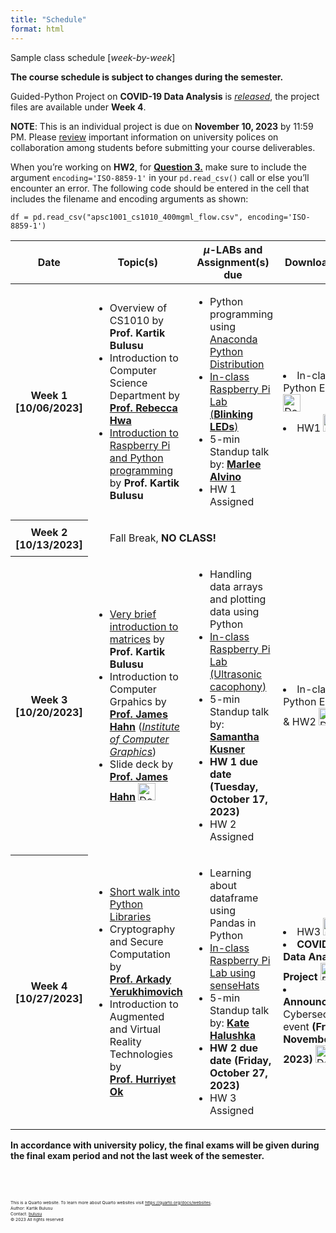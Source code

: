 ```yaml
---
title: "Schedule"
format: html
---
```


Sample class schedule [*week-by-week*]

::: {.callout-warning appearance="simple"}
**The course schedule is subject to changes during the semester.**
:::

::: {.callout-note appearance="default" title="Guided Python Project released"}
Guided-Python Project on **COVID-19 Data Analysis** is <u>_released_</u>, the project files are available under **Week 4**.

**NOTE**: This is an individual project is due on **November 10, 2023** by 11:59 PM. Please [review](summary-policy.qmd) important information on university polices on collaboration among students before submitting your course deliverables.
:::

:::{.callout-tip appearance="default" title="Hint"}
When you're working on **HW2**, for <u>__Question 3.__</u> make sure to include the argument `encoding='ISO-8859-1'` in your `pd.read_csv()` call or else you'll encounter an error. The following code should be entered in the cell that includes the filename and encoding arguments as shown:

`df = pd.read_csv("apsc1001_cs1010_400mgml_flow.csv", encoding='ISO-8859-1')`
:::

<table class="table table-hover w-auto">
  <colgroup>
    <col style="width:5%">
    <col style="width:35%">
    <col style="width:35%">
    <col style="width:25%">
  </colgroup> 
  <thead>
    <tr class="table-primary">
      <th scope="col">Date</th>
      <th scope="col">Topic(s)</th>
      <th scope="col">$\mu$-LABs and Assignment(s) due</th>
      <th scope="col">Download Files</th>
    </tr>
  </thead>
  <tbody>
    <tr class="table-active">
      <th scope="row">Week 1 [10/06/2023]</th>
      <td>
        <ul>
          <li>Overview of CS1010 by **Prof. Kartik Bulusu**</li>
          <li>Introduction to Computer Science Department by [**Prof. Rebecca Hwa**](https://cs.engineering.gwu.edu/rebecca-hwa)</li>
          <li>[Introduction to Raspberry Pi and Python programming](lecture_notes/week1-intro-cs1010.qmd) by **Prof. Kartik Bulusu**</li>
        </ul>  
      </td>
      <td>
        <ul>
          <li>Python programming using [Anaconda Python Distribution](www.anaconda.com)</li>
          <li>[In-class Raspberry Pi Lab (**Blinking LEDs**)](lecture_notes/week1-rasp-pi.qmd)</li>
          <li>5-min Standup talk by: [**Marlee Alvino**](standup.qmd#marlee-alvino)</li>
          <li>HW 1 Assigned</li>
        </ul>
      </td>
      <td>
        <li>In-class Python Exercise  <a href = "https://github.com/GWU-CSCI1010/gwu-csci1010.github.io/raw/main/download/Week1.zip" download>![Download button](images/file-black.png){width=28}</a></li>
        <li>HW1 <a href = "https://github.com/GWU-CSCI1010/gwu-csci1010.github.io/raw/main/download/HW1.zip" download>![Download button](images/file-black.png){width=28}</li>
      </td>
      <tr>
      <th scope="row">Week 2 [10/13/2023]</th>
      <td colspan="3">
        <ul>
            Fall Break, **NO CLASS!**
        </ul>
      </td>
    </tr>
    <tr class="table-active">
      <th scope="row">Week 3 [10/20/2023]</th>
      <td>
        <ul>
          <li>[Very brief introduction to matrices](lecture_notes/week3-matrices.qmd) by **Prof. Kartik Bulusu**</li>
          <li>Introduction to Computer Grpahics by [**Prof. James Hahn**](https://www.cs.seas.gwu.edu/james-hahn) ([*Institute of Computer Graphics*](https://icg.gwu.edu))</li>
          <li>Slide deck by [**Prof. James Hahn**](https://www.cs.seas.gwu.edu/james-hahn) <a href = "https://github.com/GWU-CSCI1010/gwu-csci1010.github.io/raw/main/download/CSCI_1010.10.20.2023.pdf" download>![Download button](images/file-black.png){width=28}</a></li>
        </ul>
      </td>
      <td>
        <ul>
          <li>Handling data arrays and plotting data using Python</li> 
          <li>[In-class Raspberry Pi Lab (Ultrasonic cacophony)](lecture_notes/week3-rasp-pi-ultrasound.qmd)</li> 
          <li>5-min Standup talk by: [**Samantha Kusner**](standup.qmd#samantha-kusner)</li>
          <li>**HW 1 due date (Tuesday, October 17, 2023)**</li>
          <li>HW 2 Assigned</li>
        </ul>
      </td>
      <td>
        <li>In-class Python Exercise & HW2 <a href = "https://github.com/GWU-CSCI1010/gwu-csci1010.github.io/raw/main/download/Week3.zip" download>![Download button](images/file-black.png){width=28}</a></li>
      </td> 
    <tr>
      <th scope="row">Week 4 [10/27/2023]</th>
      <td>
        <ul>
          <li>[Short walk into Python Libraries](lecture_notes/week4-python-libraries.qmd)</li>
          <li>Cryptography and Secure Computation by [**Prof. Arkady Yerukhimovich**](https://www2.seas.gwu.edu/~arkady/)</li>
          <li>Introduction to Augmented and Virtual Reality Technologies by [**Prof. Hurriyet Ok**](https://www.linkedin.com/in/hurriyetok/)</li>
        </ul>
      </td>
      <td>
        <ul>
          <li>Learning about dataframe using Pandas in Python</li>
          <li>[In-class Raspberry Pi Lab using senseHats](lecture_notes/week4-sense-HAT.qmd)</li>
          <li>5-min Standup talk by: [**Kate Halushka**](standup.qmd#kate-halushka)</li>
          <li>**HW 2 due date (Friday, October 27, 2023)**</li>
          <li>HW 3 Assigned</li>
        </ul>
      </td>
      <td>
        <li>HW3 <a href = "https://github.com/GWU-CSCI1010/gwu-csci1010.github.io/raw/main/download/Week4.zip" download>![Download button](images/file-black.png){width=28}</a></li>
        <li>**COVID-19 Data Analysis Project** <a href = "https://github.com/GWU-CSCI1010/gwu-csci1010.github.io/raw/main/download/COVID_Project.zip" download>![Download button](images/file-black.png){width=28}</a></li>
        <li>**Announcement**: Cybersecurity event **(Friday, November 3, 2023)** <a href = "https://github.com/GWU-CSCI1010/gwu-csci1010.github.io/raw/main/download/Cybersec-event-flyer-2.pdf" download>![Download button](images/file-black.png){width=28}</a></li>
      </td>
    </tr>
    <!-- </tr>
        <tr class="table-secondary">
        <th colspan="4"><u>NOTE</u>: In accordance with university policy, the final exams will be given during the final exam period and not the last week of the semester</th>
    </tr> -->

  </tbody>
</table>


:::{.callout-note appearance="default"}
**In accordance with university policy, the final exams will be given during the final exam period and not the last week of the semester.**
:::


<br><br>
<footer>
  <p><small><small><small><small>This is a Quarto website. To learn more about Quarto websites visit <https://quarto.org/docs/websites>.<br>
  Author: Kartik Bulusu<br>
  Contact: <a href="mailto:bulusu@gwu.edu">bulusu</a><br>
  &copy; 2023 All rights reserved</small></small></small></small></p>
</footer>
